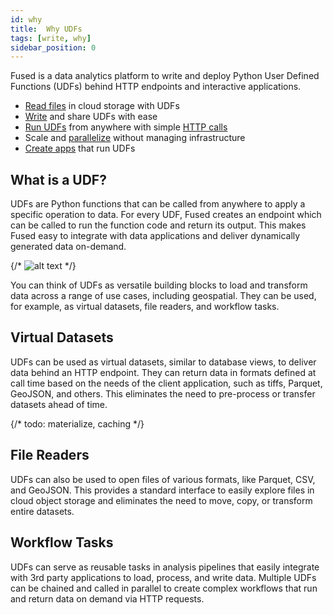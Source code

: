 ```yaml
---
id: why
title:  Why UDFs
tags: [write, why]
sidebar_position: 0
---
```


Fused is a data analytics platform to write and deploy Python User Defined Functions (UDFs) behind HTTP endpoints and interactive applications.

- [Read files](/workbench/file-explorer/) in cloud storage with UDFs
- [Write](/core-concepts/write/) and share UDFs with ease
- [Run UDFs](/core-concepts/run/) from anywhere with simple [HTTP calls](/core-concepts/run/#http-requests)
- Scale and [parallelize](/core-concepts/async) without managing infrastructure
- [Create apps](/workbench/app-builder/) that run UDFs

## What is a UDF?

UDFs are Python functions that can be called from anywhere to apply a specific operation to data. For every UDF, Fused creates an endpoint which can be called to run the function code and return its output. This makes Fused easy to integrate with data applications and deliver dynamically generated data on-demand.

{/* ![alt text](https://fused-magic.s3.us-west-2.amazonaws.com/docs_assets/ecosystem_diagram.png) */}



<DotLottieReact src="https://lottie.host/7aebb036-6aba-49f7-8e8e-2b57f8d11bfa/31927KRYv4.json" loop autoplay/>


You can think of UDFs as versatile building blocks to load and transform data across a range of use cases, including geospatial. They can be used, for example, as virtual datasets, file readers, and workflow tasks.

## Virtual Datasets

UDFs can be used as virtual datasets, similar to database views, to deliver data behind an HTTP endpoint. They can return data in formats defined at call time based on the needs of the client application, such as tiffs, Parquet, GeoJSON, and others. This eliminates the need to pre-process or transfer datasets ahead of time.

{/* todo: materialize, caching */}

## File Readers

UDFs can also be used to open files of various formats, like Parquet, CSV, and GeoJSON. This provides a standard interface to easily explore files in cloud object storage and eliminates the need to move, copy, or transform entire datasets.

## Workflow Tasks

UDFs can serve as reusable tasks in analysis pipelines that easily integrate with 3rd party applications to load, process, and write data. Multiple UDFs can be chained and called in parallel to create complex workflows that run and return data on demand via HTTP requests.
